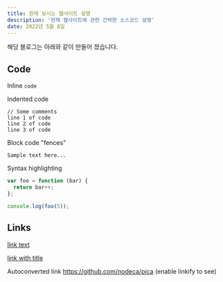 ```yaml
---
title: 현재 보시는 웹사이트 설명
description: '현재 웹사이트에 관한 간략한 소스코드 설명'
date: 2022년 5월 8일
---
```


해당 블로그는 아래와 같이 만들어 졌습니다.

## Code

Inline `code`

Indented code

    // Some comments
    line 1 of code
    line 2 of code
    line 3 of code

Block code "fences"

```
Sample text here...
```

Syntax highlighting

```js
var foo = function (bar) {
  return bar++;
};

console.log(foo(5));
```

## Links

[link text](http://dev.nodeca.com)

[link with title](http://nodeca.github.io/pica/demo/ 'title text!')

Autoconverted link https://github.com/nodeca/pica (enable linkify to see)

